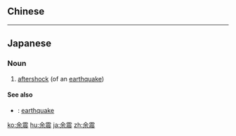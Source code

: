 {{also|餘震}}
==Chinese==
{{zh-see|餘震}}

----

==Japanese==
{{ja-kanjitab|よ|しん|yomi=o}}

===Noun===
{{ja-noun|よしん}}

# [[aftershock]] (of an [[earthquake]])

====See also====
* {{ja-r|地震|じしん}}: [[earthquake]]

[[ko:余震]]
[[hu:余震]]
[[ja:余震]]
[[zh:余震]]